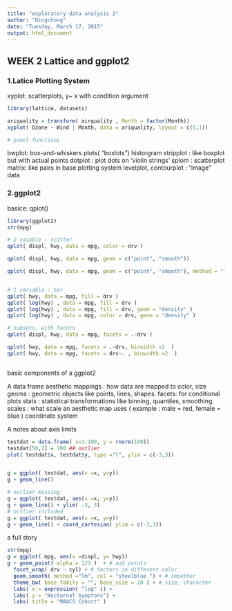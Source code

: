 ```yaml
---
title: "exploratory data analysis 2"
author: "Dingchong"
date: "Tuesday, March 17, 2015"
output: html_document
---
```


## WEEK 2 Lattice and ggplot2

### 1.Latice Plotting System

xyplot: scatterplots, y~ x with condition argument

```r
library(lattice, datasets)

ariquality = transform( airquality , Month = factor(Month))
xyplot( Ozone ~ Wind | Month, data = ariquality, layout = c(5,1))

# panel functions


```


bwplot: box-and-whiskers plots( "boxlots")
historgram
stripplot : like boxplot but with actual points
dotplot : plot dots on 'violin strings'
splom : scatterplot matrix: like pairs in base plotting system
levelplot, contourplot : "image" data


### 2.ggplot2 

basice: qplot()
```r
library(ggplot2)
str(mpg)

# 2 vaiable : scatter
qplot( displ, hwy, data = mpg, color = drv )

qplot( displ, hwy, data = mpg, geom = c("point", "smooth"))

qplot( displ, hwy, data = mpg, geom = c("point", "smooth"), method = "lm")


# 1 variable : bar
qplot( hwy, data = mpg, fill = drv )
qplot( log(hwy) , data = mpg, fill = drv )
qplot( log(hwy) , data = mpg, fill = drv, geom = "density" )
qplot( log(hwy) , data = mpg, color = drv, geom = "density" )

# subsets, with facets
qplot( displ, hwy, data = mpg, facets = .~drv )

qplot( hwy, data = mpg, facets = .~drv, binwidth =2  ) 
qplot( hwy, data = mpg, facets = drv~. , binwidth =2  )



```

basic components of a ggplot2 

A data frame
aesthetic mappings : how data are mapped to color, size 
geoms : geometric objects like points, lines, shapes.
facets: for conditional plots 
stats : statistical transformations like binning, quantiles, smoothing. 
scales : what scale an aesthetic map uses ( example : male = red, female = blue ) 
coordinate system 


A notes about axis limits


```r

testdat = data.frame( x=1:100, y = rnorm(100))
testdat[50,2] = 100 ## outlier
plot( testdat$x, testdat$y, type ="l", ylim = c(-3,3))


g = ggplot( testdat, aes(x =x, y=y))
g + geom_line()

# outlier missing
g = ggplot( testdat, aes(x =x, y=y))
g + geom_line() + ylim( -3, 3)
# outlier included
g = ggplot( testdat, aes(x =x, y=y))
g + geom_line() + coord_cartesian( ylim = c(-3,3))

```

a full story

```r

str(mpg)
g = ggplot( mpg, aes(x =displ, y= hwy)) 
g + geom_point( alpha = 1/3 )  + # add points
  facet_wrap( drv ~ cyl) + # factors in different color
  geom_smooth( method ="lm", col = "steelblue ") + # smoother
  theme_bw( base_family = "", base_size = 20 ) + # size, character
  labs( x = expression( "log" )) + 
  labs( y = "Nocturnal Symptons") + 
  labs( title = "MAACS Cohort" )


```









